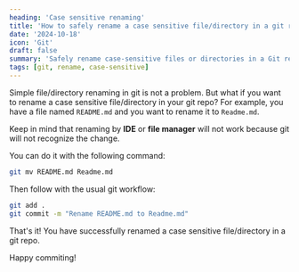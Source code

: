 ```yaml
---
heading: 'Case sensitive renaming'
title: 'How to safely rename a case sensitive file/directory in a git repo?'
date: '2024-10-18'
icon: 'Git'
draft: false
summary: 'Safely rename case-sensitive files or directories in a Git repository to avoid conflicts or case inconsistencies.'
tags: [git, rename, case-sensitive]
---
```


Simple file/directory renaming in git is not a problem.
But what if you want to rename a case sensitive file/directory in your git repo?
For example, you have a file named `README.md` and you want to rename it to `Readme.md`.

Keep in mind that renaming by **IDE** or **file manager** will not work because git will not recognize the change. <Twemoji emoji="face-with-monocle" />

You can do it with the following command:

```bash
git mv README.md Readme.md
```

Then follow with the usual git workflow:

```bash
git add .
git commit -m "Rename README.md to Readme.md"
```

That's it! You have successfully renamed a case sensitive file/directory in a git repo.

Happy commiting! <Twemoji emoji="clinking-beer-mugs" />
